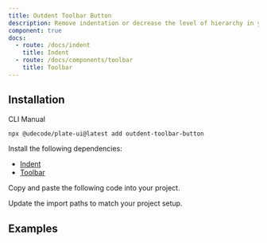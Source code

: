 ```yaml
---
title: Outdent Toolbar Button
description: Remove indentation or decrease the level of hierarchy in your content.
component: true
docs:
  - route: /docs/indent
    title: Indent
  - route: /docs/components/toolbar
    title: Toolbar
---
```


## Installation

<Tabs defaultValue="cli">

<TabsList>
<TabsTrigger value="cli">CLI</TabsTrigger>
<TabsTrigger value="manual">Manual</TabsTrigger>
</TabsList>
<TabsContent value="cli">

```bash
npx @udecode/plate-ui@latest add outdent-toolbar-button
```

</TabsContent>

<TabsContent value="manual">

<Steps>

<Step>

Install the following dependencies:

- [Indent](/docs/indent)
- [Toolbar](/docs/components/toolbar)

</Step>

<Step>

Copy and paste the following code into your project.

</Step>

<ComponentSource name="outdent-toolbar-button" />

<Step>

Update the import paths to match your project setup.

</Step>

</Steps>

</TabsContent>

</Tabs>

## Examples

<ComponentPreview name="playground-demo" id="indent" />

<ComponentSource src="../../templates/plate-playground-template/src/components/plate-ui/fixed-toolbar-buttons.tsx" />
